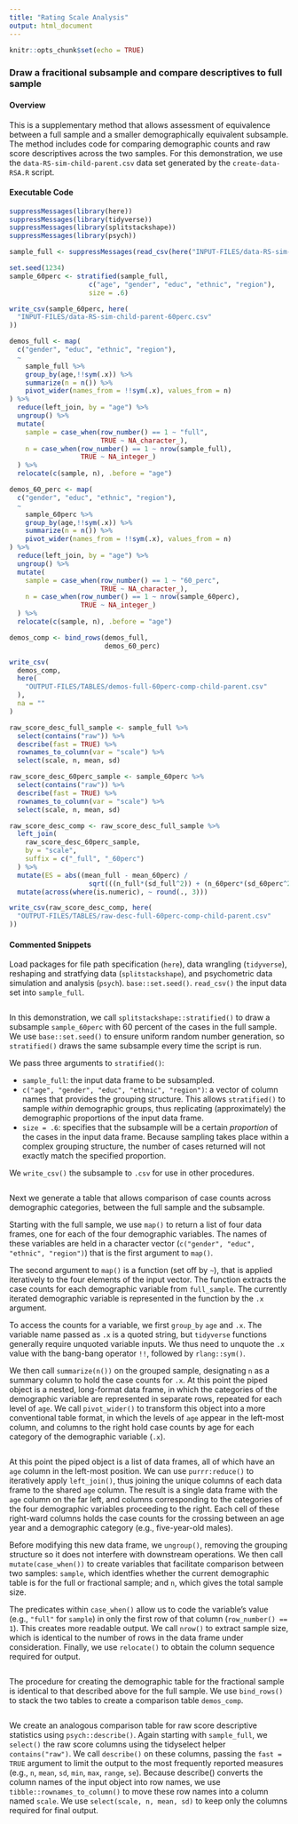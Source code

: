 ```yaml
---
title: "Rating Scale Analysis"
output: html_document
---
```


```r
knitr::opts_chunk$set(echo = TRUE)
```

### Draw a fracitional subsample and compare descriptives to full sample

#### Overview

This is a supplementary method that allows assessment of equivalence between a full sample and a smaller demographically equivalent subsample. The method includes code for comparing demographic counts and raw score descriptives across the two samples. For this demonstration, we use the `data-RS-sim-child-parent.csv` data set generated by the `create-data-RSA.R` script.

#### Executable Code
```r
suppressMessages(library(here))
suppressMessages(library(tidyverse))
suppressMessages(library(splitstackshape))
suppressMessages(library(psych))

sample_full <- suppressMessages(read_csv(here("INPUT-FILES/data-RS-sim-child-parent.csv")))

set.seed(1234)
sample_60perc <- stratified(sample_full,
                    c("age", "gender", "educ", "ethnic", "region"),
                    size = .6)

write_csv(sample_60perc, here(
  "INPUT-FILES/data-RS-sim-child-parent-60perc.csv"
))

demos_full <- map(
  c("gender", "educ", "ethnic", "region"),
  ~
    sample_full %>%
    group_by(age,!!sym(.x)) %>%
    summarize(n = n()) %>%
    pivot_wider(names_from = !!sym(.x), values_from = n)
) %>%
  reduce(left_join, by = "age") %>%
  ungroup() %>%
  mutate(
    sample = case_when(row_number() == 1 ~ "full",
                       TRUE ~ NA_character_),
    n = case_when(row_number() == 1 ~ nrow(sample_full),
                  TRUE ~ NA_integer_)
  ) %>%
  relocate(c(sample, n), .before = "age")

demos_60_perc <- map(
  c("gender", "educ", "ethnic", "region"),
  ~
    sample_60perc %>%
    group_by(age,!!sym(.x)) %>%
    summarize(n = n()) %>%
    pivot_wider(names_from = !!sym(.x), values_from = n)
) %>%
  reduce(left_join, by = "age") %>%
  ungroup() %>%
  mutate(
    sample = case_when(row_number() == 1 ~ "60_perc",
                       TRUE ~ NA_character_),
    n = case_when(row_number() == 1 ~ nrow(sample_60perc),
                  TRUE ~ NA_integer_)
  ) %>%
  relocate(c(sample, n), .before = "age")

demos_comp <- bind_rows(demos_full,
                        demos_60_perc)

write_csv(
  demos_comp,
  here(
    "OUTPUT-FILES/TABLES/demos-full-60perc-comp-child-parent.csv"
  ),
  na = ""
)

raw_score_desc_full_sample <- sample_full %>% 
  select(contains("raw")) %>%
  describe(fast = TRUE) %>%
  rownames_to_column(var = "scale") %>%
  select(scale, n, mean, sd)

raw_score_desc_60perc_sample <- sample_60perc %>% 
  select(contains("raw")) %>%
  describe(fast = TRUE) %>%
  rownames_to_column(var = "scale") %>%
  select(scale, n, mean, sd)

raw_score_desc_comp <- raw_score_desc_full_sample %>%
  left_join(
    raw_score_desc_60perc_sample,
    by = "scale",
    suffix = c("_full", "_60perc")
  ) %>%
  mutate(ES = abs((mean_full - mean_60perc) /
                    sqrt(((n_full*(sd_full^2)) + (n_60perc*(sd_60perc^2))) / (n_full + n_60perc)))) %>% 
  mutate(across(where(is.numeric), ~ round(., 3)))

write_csv(raw_score_desc_comp, here(
  "OUTPUT-FILES/TABLES/raw-desc-full-60perc-comp-child-parent.csv"
))
```

#### Commented Snippets
Load packages for file path specification (`here`), data wrangling (`tidyverse`), reshaping and stratfying data (`splitstackshape`), and psychometric data simulation and analysis (`psych`). `base::set.seed()`. `read_csv()` the input data set into `sample_full`. 
```r
```
In this demonstration, we call `splitstackshape::stratified()` to draw a subsample `sample_60perc` with 60 percent of the cases in the full sample. We use `base::set.seed()` to ensure uniform random number generation, so `stratified()` draws the same subsample every time the script is run.

We pass three arguments to `stratified()`:

* `sample_full`: the input data frame to be subsampled.
* `c("age", "gender", "educ", "ethnic", "region")`: a vector of column names that provides the grouping structure. This allows `stratified()` to sample _within_ demographic groups, thus replicating (approximately) the demographic proportions of the input data frame.
* `size = .6`: specifies that the subsample will be a certain _proportion_ of the cases in the input data frame. Because sampling takes place within a complex grouping structure, the number of cases returned will not exactly match the specified proportion.

We `write_csv()` the subsample to `.csv` for use in other procedures.
```r
```
Next we generate a table that allows comparison of case counts across demographic categories, between the full sample and the subsample.

Starting with the full sample, we use `map()` to return a list of four data frames, one for each of the four demographic variables. The names of these variables are held in a character vector (`c("gender", "educ", "ethnic", "region")`) that is the first argument to `map()`.

The second argument to `map()` is a function (set off by `~`), that is applied iteratively to the four elements of the input vector. The function extracts the case counts for each demographic variable from `full_sample`. The currently iterated demographic variable is represented in the function by the `.x` argument.

To access the counts for a variable, we first `group_by` `age` and `.x`. The variable name passed as `.x` is a quoted string, but `tidyverse` functions generally require unquoted variable inputs. We thus need to unquote the `.x` value with the bang-bang operator `!!`, followed by `rlang::sym()`.

We then call `summarize(n())` on the grouped sample, designating `n` as a summary column to hold the case counts for `.x`. At this point the piped object is a nested, long-format data frame, in which the categories of the demographic variable are represented in separate rows, repeated for each level of `age`. We call `pivot_wider()` to transform this object into a more conventional table format, in which the levels of `age` appear in the left-most column, and columns to the right hold case counts by age for each category of the demographic variable (`.x`).

```r
```
At this point the piped object is a list of data frames, all of which have an `age` column in the left-most position. We can use `purrr:reduce()` to iteratively apply `left_join()`, thus joining the unique columns of each data frame to the shared `age` column. The result is a single data frame with the `age` column on the far left, and columns corresponding to the categories of the four demographic variables proceeding to the right. Each cell of these right-ward columns holds the case counts for the crossing between an age year and a demographic category (e.g., five-year-old males).

Before modifying this new data frame, we `ungroup()`, removing the grouping structure so it does not interfere with downstream operations. We then call `mutate(case_when())` to create variables that facilitate comparison between two samples: `sample`, which identfies whether the current demographic table is for the full or fractional sample; and `n`, which gives the total sample size.

The predicates within `case_when()` allow us to code the variable's value (e.g., `"full"` for `sample`) in only the first row of that column (`row_number() == 1`). This creates more readable output. We call `nrow()` to extract sample size, which is identical to the number of rows in the data frame under consideration. Finally, we use `relocate()` to obtain the column sequence required for output.
```r
```
The procedure for creating the demographic table for the fractional sample is identical to that described above for the full sample. We use `bind_rows()` to stack the two tables to create a comparison table `demos_comp`.
```r
```
We create an analogous comparison table for raw score descriptive statistics using `psych::describe()`. Again starting with `sample_full`, we `select()` the raw score columns using the tidyselect helper `contains("raw")`. We call `describe()` on these columns, passing the `fast = TRUE` argument to limit the output to the most frequently reported measures (e.g., `n`, `mean`, `sd`, `min`, `max`, `range`, `se`). Because describe() converts the column names of the input object into row names, we use `tibble::rownames_to_column()` to move these row names into a column named `scale`. We use `select(scale, n, mean, sd)` to keep only the columns required for final output.
```r
```
